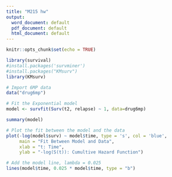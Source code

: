 ```yaml
---
title: "M215 hw"
output:
  word_document: default
  pdf_document: default
  html_document: default
---
```


```r
knitr::opts_chunk$set(echo = TRUE)
```

```r
library(survival)
#install.packages('survminer')
#install.packages("KMsurv")
library(KMsurv)

# Import 6MP data
data("drug6mp")

# Fit the Exponential model
model <- survfit(Surv(t2, relapse) ~ 1, data=drug6mp)

summary(model)

# Plot the fit between the model and the data
plot(-log(model$surv) ~ model$time, type = 's', col = 'blue', 
     main = "Fit Between Model and Data",
     xlab = "t: Time",
     ylab = "-log(S(t)): Cumultive Hazard Function")

# Add the model line, lambda = 0.025
lines(model$time, 0.025 * model$time, type = "b")
```

